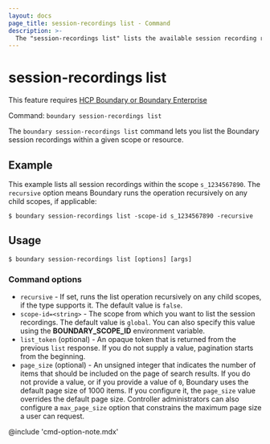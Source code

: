 ```yaml
---
layout: docs
page_title: session-recordings list - Command
description: >-
  The "session-recordings list" lists the available session recording resources within a given scope or resource.
---
```


# session-recordings list

<EnterpriseAlert product="boundary">This feature requires <a href="https://www.hashicorp.com/products/boundary">HCP Boundary or Boundary Enterprise</a></EnterpriseAlert>

Command: `boundary session-recordings list`

The `boundary session-recordings list` command lets you list the Boundary session recordings within a given scope or resource.

## Example

This example lists all session recordings within the scope `s_1234567890`.
The `recursive` option means Boundary runs the operation recursively on any child scopes, if applicable:

```shell-session
$ boundary session-recordings list -scope-id s_1234567890 -recursive
```

## Usage

<CodeBlockConfig hideClipboard>

```shell-session
$ boundary session-recordings list [options] [args]
```

</CodeBlockConfig>

### Command options

- `recursive` - If set, runs the list operation recursively on any child scopes, if the type supports it.
The default value is `false`.
- `scope-id=<string>` - The scope from which you want to list the session recordings.
The default value is `global`.
You can also specify this value using the **BOUNDARY_SCOPE_ID** environment variable.
- `list_token` (optional) - An opaque token that is returned from the previous `list` response.
If you do not supply a value, pagination starts from the beginning.
- `page_size` (optional) - An unsigned integer that indicates the number of items that should be included on the page of search results.
If you do not provide a value, or if you provide a value of `0`, Boundary uses the default page size of 1000 items.
If you configure it, the `page_size` value overrides the default page size.
Controller administrators can also configure a `max_page_size` option that constrains the maximum page size a user can request.

@include 'cmd-option-note.mdx'